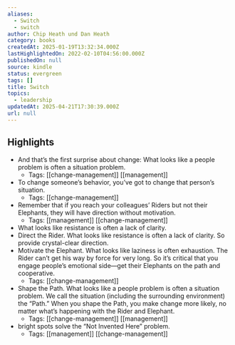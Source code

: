 ```yaml
---
aliases:
  - Switch
  - switch
author: Chip Heath und Dan Heath
category: books
createdAt: 2025-01-19T13:32:34.000Z
lastHighlightedOn: 2022-02-10T04:56:00.000Z
publishedOn: null
source: kindle
status: evergreen
tags: []
title: Switch
topics:
  - leadership
updatedAt: 2025-04-21T17:30:39.000Z
url: null
---
```

## Highlights

- And that’s the first surprise about change: What looks like a people problem is often a situation problem.
  - Tags: [[change-management]] [[management]]
- To change someone’s behavior, you’ve got to change that person’s situation.
  - Tags: [[change-management]]
- Remember that if you reach your colleagues’ Riders but not their Elephants, they will have direction without motivation.
  - Tags: [[management]] [[change-management]]
- What looks like resistance is often a lack of clarity.
- Direct the Rider. What looks like resistance is often a lack of clarity. So provide crystal-clear direction.
- Motivate the Elephant. What looks like laziness is often exhaustion. The Rider can’t get his way by force for very long. So it’s critical that you engage people’s emotional side—get their Elephants on the path and cooperative.
  - Tags: [[change-management]]
- Shape the Path. What looks like a people problem is often a situation problem. We call the situation (including the surrounding environment) the “Path.” When you shape the Path, you make change more likely, no matter what’s happening with the Rider and Elephant.
  - Tags: [[change-management]] [[management]]
- bright spots solve the “Not Invented Here” problem.
  - Tags: [[management]] [[change-management]]
